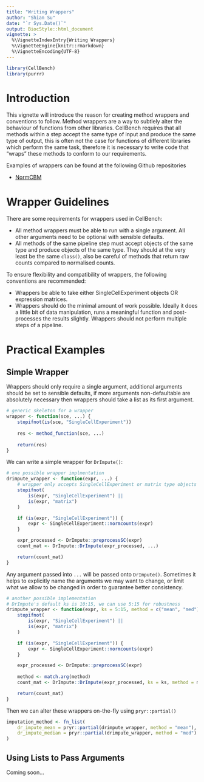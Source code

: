 ```yaml
---
title: "Writing Wrappers"
author: "Shian Su"
date: "`r Sys.Date()`"
output: BiocStyle::html_document
vignette: >
  %\VignetteIndexEntry{Writing Wrappers}
  %\VignetteEngine{knitr::rmarkdown}
  %\VignetteEncoding{UTF-8}
---
```


```r
library(CellBench)
library(purrr)
```

# Introduction

This vignette will introduce the reason for creating method wrappers and
conventions to follow. Method wrappers are a way to subtlely alter the behaviour
of functions from other libraries. CellBench requires that all methods within a
step accept the same type of input and produce the same type of output, this is
often not the case for functions of different libraries which perform the same
task, therefore it is necessary to write code that "wraps" these methods to
conform to our requirements.

Examples of wrappers can be found at the following Github repositories

* [NormCBM](https://github.com/Shians/NormCBM)

# Wrapper Guidelines

There are some requirements for wrappers used in CellBench:

* All method wrappers must be able to run with a single argument. All other
arguments need to be optional with sensible defaults.
* All methods of the same pipeline step must accept objects of the same type and
produce objects of the same type. They should at the very least be the same
`class()`, also be careful of methods that return raw counts compared to
normalised counts.

To ensure flexibility and compatibility of wrappers, the following conventions are recommended:

* Wrappers be able to take either SingleCellExperiment objects OR expression matrices.
* Wrappers should do the minimal amount of work possible. Ideally it does a little bit of data manipulation, runs a meaningful function and post-processes the results slightly. Wrappers should not perform multiple steps of a pipeline.

# Practical Examples

## Simple Wrapper

Wrappers should only require a single argument, additional arguments should be set to sensible defaults, if more arguments non-defaultable are absolutely necessary then wrappers should take a list as its first argument.

```r
# generic skeleton for a wrapper
wrapper <- function(sce, ...) {
    stopifnot(is(sce, "SingleCellExperiment"))
    
    res <- method_function(sce, ...)
    
    return(res)
}
```

We can write a simple wrapper for `DrImpute()`:

```r
# one possible wrapper implmentation
drimpute_wrapper <- function(expr, ...) {
    # wrapper only accepts SingleCellExperiment or matrix type objects
    stopifnot(
        is(expr, "SingleCellExperiment") ||
        is(expr, "matrix")
    )

    if (is(expr, "SingleCellExperiment")) {
        expr <- SingleCellExperiment::normcounts(expr)
    }

    expr_processed <- DrImpute::preprocessSC(expr)
    count_mat <- DrImpute::DrImpute(expr_processed, ...)

    return(count_mat)
}
```

Any argument passed into `...` will be passed onto `DrImpute()`. Sometimes it helps to explicitly name the arguments we may want to change, or limit what we allow to be changed in order to guarantee better consistency.

```r
# another possible implementation
# DrImpute's default ks is 10:15, we can use 5:15 for robustness
drimpute_wrapper <- function(expr, ks = 5:15, method = c("mean", "med")) {
    stopifnot(
        is(expr, "SingleCellExperiment") ||
        is(expr, "matrix")
    )

    if (is(expr, "SingleCellExperiment")) {
        expr <- SingleCellExperiment::normcounts(expr)
    }

    expr_processed <- DrImpute::preprocessSC(expr)
    
    method <- match.arg(method)
    count_mat <- DrImpute::DrImpute(expr_processed, ks = ks, method = method)

    return(count_mat)
}
```

Then we can alter these wrappers on-the-fly using `pryr::partial()`

```r
imputation_method <- fn_list(
    dr_impute_mean = pryr::partial(drimpute_wrapper, method = "mean"),
    dr_impute_median = pryr::partial(drimpute_wrapper, method = "med")
)
```

## Using Lists to Pass Arguments

Coming soon...

